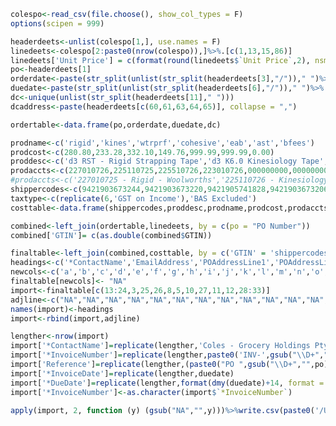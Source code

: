 ```r
colespo<-read_csv(file.choose(), show_col_types = F)
options(scipen = 999)
```

```r
headerdeets<-unlist(colespo[1,], use.names = F)
linedeets<-colespo[2:paste0(nrow(colespo)),]%>%.[c(1,13,15,86)]
linedeets['Unit Price'] = c(format(round(linedeets$`Unit Price`,2), nsmall = 2 ))
po<-headerdeets[1]
orderdate<-paste(str_split(unlist(str_split(headerdeets[3],"/"))," ")%>%.[c(2,1,3)], collapse = "/")
duedate<-paste(str_split(unlist(str_split(headerdeets[6],"/"))," ")%>%.[c(2,1,3)], collapse = "/")
dc<-unique(unlist(str_split(headerdeets[11]," ")))
dcaddress<-paste(headerdeets[c(60,61,63,64,65)], collapse = ",")

ordertable<-data.frame(po,orderdate,duedate,dc)
```

```r
prodname<-c('rigid','kines','wtrprf','cohesive','eab','ast','bfees')
prodcost<-c(280.80,233.28,332.10,149.76,999.99,999.99,0.00)
proddesc<-c('d3 RST - Rigid Strapping Tape','d3 K6.0 Kinesiology Tape','d3 X6.0 Waterproof Kinesiology Tape','d3 Cohesive Bandage','d3 Light EAB Spandex Bandage','d3 Athletic Tape','Adjustment to Total')
prodaccts<-c(227010726,225110725,225510726,223010726,000000000,000000000,41100)
#prodaccts<-c('227010725 - Rigid - Woolworths','225110726 - Kinesiology - Woolworths','225510725 - Waterproof Kinesiology - Woolworths','223010725 - Cohesive Bandage - Woolworths','224110725 - EAB - Woolworths','221010725 - Athletic Tape - Woolworths','41100 - Bank fees')
shippercodes<-c(9421903673244,9421903673220,9421905741828,9421903673206,9421034850477,9421905131841,99999)
taxtype<-c(replicate(6,'GST on Income'),'BAS Excluded')
costtable<-data.frame(shippercodes,proddesc,prodname,prodcost,prodaccts,taxtype)
```

```r
combined<-left_join(ordertable,linedeets, by = c(po = "PO Number"))
combined['GTIN']= c(as.double(combined$GTIN))

finaltable<-left_join(combined,costtable, by = c('GTIN' = 'shippercodes'))
headings<-c('*ContactName','EmailAddress','POAddressLine1','POAddressLine2','POAddressLine3','POAddressLine4','POCity','PORegion','POPostalCode','POCountry','*InvoiceNumber','Reference','*InvoiceDate','*DueDate','InventoryItemCode','*Description','*Quantity','*UnitAmount','Discount','*AccountCode','*TaxType','TrackingName1','TrackingOption1','TrackingName2','TrackingOption2','Currency','BrandingTheme') #27 values
newcols<-c('a','b','c','d','e','f','g','h','i','j','k','l','m','n','o','p','q','r','s','t','u')
finaltable[newcols]<- "NA"
import<-finaltable[c(13:24,3,25,26,8,5,10,27,11,12,28:33)]
adjline<-c("NA","NA","NA","NA","NA","NA","NA","NA","NA","NA","NA","NA","NA","NA","NA",'Adjustment to Total',1,0.00,"NA",'41100','BAS Excluded',"NA","NA","NA","NA","NA","NA") #27 values
names(import)<-headings
import<-rbind(import,adjline)
```

```r
lengther<-nrow(import)
import['*ContactName']=replicate(lengther,'Coles - Grocery Holdings Pty Limited')
import['*InvoiceNumber']=replicate(lengther,paste0('INV-',gsub("\\D+","",po)))
import['Reference']=replicate(lengther,(paste0("PO ",gsub("\\D+","",po))))
import['*InvoiceDate']=replicate(lengther,duedate)
import['*DueDate']=replicate(lengther,format(dmy(duedate)+14, format = "%d/%m/%Y"))
import['*InvoiceNumber']<-as.character(import$`*InvoiceNumber`)

apply(import, 2, function (y) (gsub("NA","",y)))%>%write.csv(paste0('/Users/d3ops/Google Drive/Shared drives/Orders/Australia/Coles/',po,'_import_',Sys.Date(),'.csv'), row.names = F)
```

